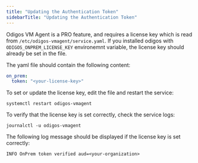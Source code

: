 ```yaml
---
title: "Updating the Authentication Token"
sidebarTitle: "Updating the Authentication Token"
---
```


Odigos VM Agent is a PRO feature, and requires a license key which is read from `/etc/odigos-vmagent/service.yaml`.
If you installed odigos with `ODIGOS_ONPREM_LICENSE_KEY` environemnt variable, the license key should already be set in the file.

The yaml file should contain the following content:

```yaml
on_prem:
  token: "<your-license-key>"
```

To set or update the license key, edit the file and restart the service:

```shell
systemctl restart odigos-vmagent
```

To verify that the license key is set correctly, check the service logs:

```shell
journalctl -u odigos-vmagent
```

The following log message should be displayed if the license key is set correctly:

```
INFO OnPrem token verified aud=<your-organization>
```

